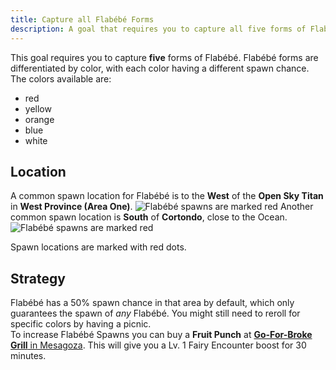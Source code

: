 ```yaml
---
title: Capture all Flabébé Forms
description: A goal that requires you to capture all five forms of Flabébé
---
```



This goal requires you to capture **five** forms of Flabébé.
Flabébé forms are differentiated by color, with each color having a different spawn chance.
The colors available are:

- red
- yellow
- orange
- blue
- white

## Location

A common spawn location for Flabébé is to the **West** of the **Open Sky Titan** in **West Province (Area One)**.
![Flabébé spawns are marked red](/catch/flabebe-spawns.png)
Another common spawn location is **South** of **Cortondo**, close to the Ocean.
![Flabébé spawns are marked red](/catch/flabebe-spawns-2.png)

<Aside type="note">Spawn locations are marked with red dots.</Aside>

## Strategy

Flabébé has a 50% spawn chance in that area by default, which only guarantees the spawn of _any_ Flabébé.
You might still need to reroll for specific colors by having a picnic.<br />
To increase Flabébé Spawns you can buy a **Fruit Punch** at [**Go-For-Broke Grill** in Mesagoza](https://mapgenie.io/pokemon-scarlet-violet/maps/paldea-region?locationIds=217824).
This will give you a Lv. 1 Fairy Encounter boost for 30 minutes.

